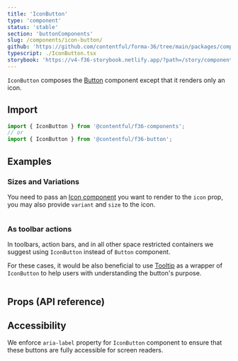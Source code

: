 ```yaml
---
title: 'IconButton'
type: 'component'
status: 'stable'
section: 'buttonComponents'
slug: /components/icon-button/
github: 'https://github.com/contentful/forma-36/tree/main/packages/components/button/src/IconButton'
typescript: ./IconButton.tsx
storybook: 'https://v4-f36-storybook.netlify.app/?path=/story/components-button-iconbutton--basic'
---
```


`IconButton` composes the [Button](../components/button) component except that it renders only an icon.

## Import

```js static=true
import { IconButton } from '@contentful/f36-components';
// or
import { IconButton } from '@contentful/f36-button';
```

## Examples

### Sizes and Variations

You need to pass an [Icon component](../components/icon) you want to render to the `icon` prop, you may also provide `variant` and `size` to the icon.

```jsx file=../../examples/IconButtonExample.tsx

```

### As toolbar actions

In toolbars, action bars, and in all other space restricted containers we suggest using `IconButton` instead of `Button` component.

For these cases, it would be also beneficial to use [Tooltip](../components/tooltip) as a wrapper of `IconButton` to help users with understanding the button's purpose.

```jsx file=../../examples/IconButtonToolbarExample.tsx

```

## Props (API reference)

<PropsTable of="IconButton" />

## Accessibility

We enforce `aria-label` property for `IconButton` component to ensure that these buttons are fully accessible for screen readers.
